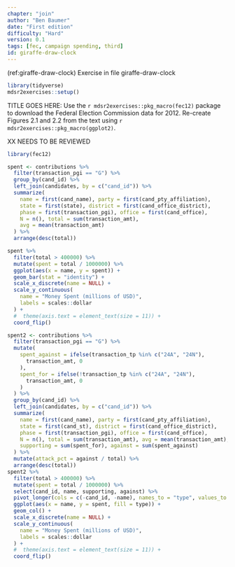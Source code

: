 ```yaml
---
chapter: "join"
author: "Ben Baumer"
date: "First edition"
difficulty: "Hard"
version: 0.1
tags: [fec, campaign spending, third]
id: giraffe-draw-clock 
---
```


(ref:giraffe-draw-clock) Exercise in file giraffe-draw-clock

```r
library(tidyverse)
mdsr2exercises::setup()
```

TITLE GOES HERE: Use the `r mdsr2exercises::pkg_macro(fec12)` package to download the Federal Election Commission data for 2012. Re-create Figures 2.1 and 2.2 from the text using `r mdsr2exercises::pkg_macro(ggplot2)`. 

XX NEEDS TO BE REVIEWED

<!--begin-answer-->
```r
library(fec12)

spent <- contributions %>%
  filter(transaction_pgi == "G") %>%
  group_by(cand_id) %>%
  left_join(candidates, by = c("cand_id")) %>%
  summarize(
    name = first(cand_name), party = first(cand_pty_affiliation),
    state = first(state), district = first(cand_office_district),
    phase = first(transaction_pgi), office = first(cand_office),
    N = n(), total = sum(transaction_amt),
    avg = mean(transaction_amt)
  ) %>%
  arrange(desc(total))
```

```r
spent %>%
  filter(total > 400000) %>%
  mutate(spent = total / 1000000) %>%
  ggplot(aes(x = name, y = spent)) +
  geom_bar(stat = "identity") +
  scale_x_discrete(name = NULL) +
  scale_y_continuous(
    name = "Money Spent (millions of USD)",
    labels = scales::dollar
  ) +
  #  theme(axis.text = element_text(size = 11)) +
  coord_flip()
```

```r
spent2 <- contributions %>%
  filter(transaction_pgi == "G") %>%
  mutate(
    spent_against = ifelse(transaction_tp %in% c("24A", "24N"),
      transaction_amt, 0
    ),
    spent_for = ifelse(!transaction_tp %in% c("24A", "24N"),
      transaction_amt, 0
    )
  ) %>%
  group_by(cand_id) %>%
  left_join(candidates, by = c("cand_id")) %>%
  summarize(
    name = first(cand_name), party = first(cand_pty_affiliation),
    state = first(cand_st), district = first(cand_office_district),
    phase = first(transaction_pgi), office = first(cand_office),
    N = n(), total = sum(transaction_amt), avg = mean(transaction_amt),
    supporting = sum(spent_for), against = sum(spent_against)
  ) %>%
  mutate(attack_pct = against / total) %>%
  arrange(desc(total))
spent2 %>%
  filter(total > 400000) %>%
  mutate(spent = total / 1000000) %>%
  select(cand_id, name, supporting, against) %>%
  pivot_longer(cols = c(-cand_id, -name), names_to = "type", values_to = "spent") %>%
  ggplot(aes(x = name, y = spent, fill = type)) +
  geom_col() +
  scale_x_discrete(name = NULL) +
  scale_y_continuous(
    name = "Money Spent (millions of USD)",
    labels = scales::dollar
  ) +
  #  theme(axis.text = element_text(size = 11)) +
  coord_flip()
```
<!--end-answer-->
